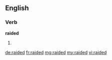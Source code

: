 ==English==

===Verb===
'''raided'''

# {{past of|[[raid]]}}

[[de:raided]]
[[fr:raided]]
[[mg:raided]]
[[my:raided]]
[[vi:raided]]